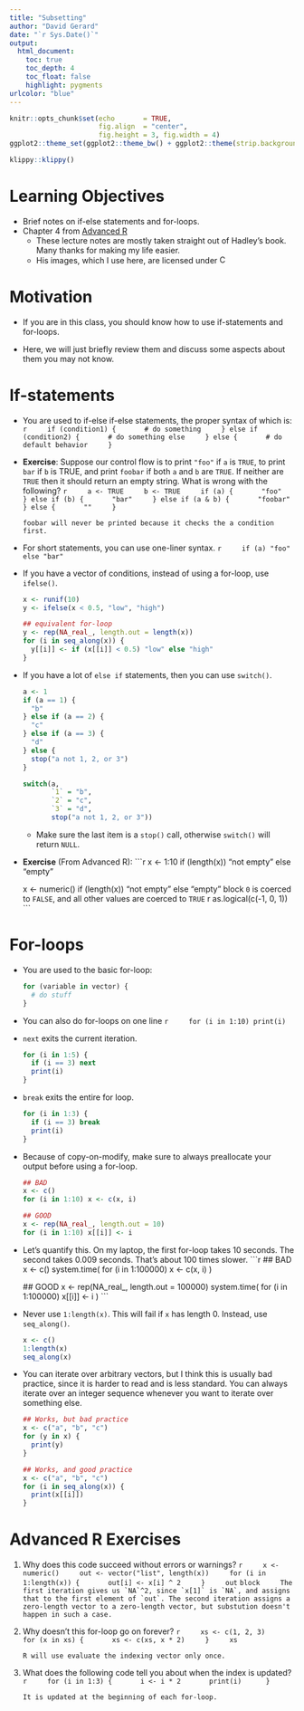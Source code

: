 ```yaml
---
title: "Subsetting"
author: "David Gerard"
date: "`r Sys.Date()`"
output:  
  html_document:
    toc: true
    toc_depth: 4
    toc_float: false
    highlight: pygments
urlcolor: "blue"
---
```


```r
knitr::opts_chunk$set(echo       = TRUE, 
                      fig.align  = "center",
                      fig.height = 3, fig.width = 4)
ggplot2::theme_set(ggplot2::theme_bw() + ggplot2::theme(strip.background = ggplot2::element_rect(fill = "white")))
```

```r
klippy::klippy()
```

# Learning Objectives

- Brief notes on if-else statements and for-loops.
- Chapter 4 from [Advanced R](https://adv-r.hadley.nz/)
    - These lecture notes are mostly taken straight out of Hadley's book. Many thanks for making my life easier.
    - His images, which I use here, are licensed under <a rel="license" href="http://creativecommons.org/licenses/by-nc-sa/4.0/"><img alt="Creative Commons License" style="border-width:0" height="15" src="https://i.creativecommons.org/l/by-nc-sa/4.0/88x31.png"/></a>

# Motivation

- If you are in this class, you should know how to use if-statements and for-loops. 

- Here, we will just briefly review them and discuss some aspects about them you may not know.

# If-statements

- You are used to if-else if-else statements, the proper syntax of which is:
    ```r
    if (condition1) {
      # do something
    } else if (condition2) {
      # do something else
    } else {
      # do default behavior
    }
    ```


- **Exercise**: Suppose our control flow is to print `"foo"` if `a` is `TRUE`, to print `bar` if `b` is TRUE, and print `foobar` if both `a` and `b` are `TRUE`. If neither are `TRUE` then it should return an empty string. What is wrong with the following?
    ```r
    a <- TRUE
    b <- TRUE
    if (a) {
      "foo"
    } else if (b) {
      "bar"
    } else if (a & b) {
      "foobar"
    } else {
      ""
    }
    ```

    ```block
    foobar will never be printed because it checks the a condition first.
    ```

- For short statements, you can use one-liner syntax.
    ```r
    if (a) "foo" else "bar"
    ```

- If you have a vector of conditions, instead of using a for-loop, use `ifelse()`.

    ```r
    x <- runif(10)
    y <- ifelse(x < 0.5, "low", "high")
    
    ## equivalent for-loop
    y <- rep(NA_real_, length.out = length(x))
    for (i in seq_along(x)) {
      y[[i]] <- if (x[[i]] < 0.5) "low" else "high"
    }
    ```

- If you have a lot of `else if` statements, then you can use `switch()`.

    ```r
    a <- 1
    if (a == 1) {
      "b"
    } else if (a == 2) {
      "c"
    } else if (a == 3) {
      "d"
    } else {
      stop("a not 1, 2, or 3")
    }
    
    switch(a,
           `1` = "b",
           `2` = "c",
           `3` = "d",
           stop("a not 1, 2, or 3"))
    ```

    - Make sure the last item is a `stop()` call, otherwise `switch()` will return `NULL`.
    
- **Exercise** (From Advanced R):
    ```r
    x <- 1:10
    if (length(x)) "not empty" else "empty"
    
    x <- numeric()
    if (length(x)) "not empty" else "empty"
    ```
    ```block
    `0` is coerced to `FALSE`, and all other values are coerced to `TRUE`
    ```
    ```r
    as.logical(c(-1, 0, 1))
    ```

# For-loops

- You are used to the basic for-loop:

    ```r
    for (variable in vector) {
      # do stuff
    }
    ```

- You can also do for-loops on one line
    ```r
    for (i in 1:10) print(i)
    ```

- `next` exits the current iteration.

    ```r
    for (i in 1:5) {
      if (i == 3) next
      print(i)
    }
    ```

- `break` exits the entire for loop.

    ```r
    for (i in 1:3) {
      if (i == 3) break
      print(i)
    }
    ```


- Because of copy-on-modify, make sure to always preallocate your output before using a for-loop.
    
    ```r
    ## BAD
    x <- c()
    for (i in 1:10) x <- c(x, i)
    
    ## GOOD
    x <- rep(NA_real_, length.out = 10)
    for (i in 1:10) x[[i]] <- i
    ```

- Let's quantify this. On my laptop, the first for-loop takes 10 seconds. The second takes 0.009 seconds. That's about 100 times slower.
    ```r
    ## BAD
    x <- c()
    system.time(
      for (i in 1:100000) x <- c(x, i)
    )
    
    ## GOOD
    x <- rep(NA_real_, length.out = 100000)
    system.time(
      for (i in 1:100000) x[[i]] <- i
    )
    ```

- Never use `1:length(x)`. This will fail if `x` has length 0. Instead, use `seq_along()`.

    ```r
    x <- c()
    1:length(x)
    seq_along(x)
    ```

- You can iterate over arbitrary vectors, but I think this is usually bad practice, since it is harder to read and is less standard. You can always iterate over an integer sequence whenever you want to iterate over something else.

    ```r
    ## Works, but bad practice
    x <- c("a", "b", "c")
    for (y in x) {
      print(y)
    }
    
    ## Works, and good practice
    x <- c("a", "b", "c")
    for (i in seq_along(x)) {
      print(x[[i]])
    }
    ```


# Advanced R Exercises

1. Why does this code succeed without errors or warnings?
    ```r
    x <- numeric()
    out <- vector("list", length(x))
    for (i in 1:length(x)) {
      out[i] <- x[i] ^ 2
    }
    out
    ```
    ```block
    The first iteration gives us `NA`^2, since `x[1]` is `NA`, and assigns that to the first element of `out`. The second iteration assigns a zero-length vector to a zero-length vector, but substution doesn't happen in such a case.
    ```
    
2. Why doesn't this for-loop go on forever?
    ```r
    xs <- c(1, 2, 3)
    for (x in xs) {
      xs <- c(xs, x * 2)
    }
    xs
    ```
    
    ```block
    R will use evaluate the indexing vector only once.
    ```
    

3. What does the following code tell you about when the index is updated?
    ```r
    for (i in 1:3) {
      i <- i * 2
      print(i) 
    }
    ```

    ```block
    It is updated at the beginning of each for-loop.
    ```

